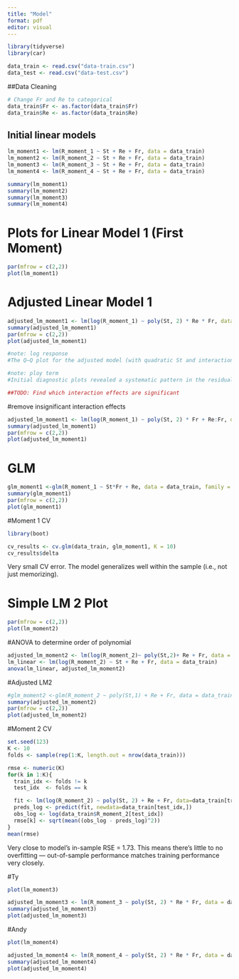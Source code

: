 ```yaml
---
title: "Model"
format: pdf
editor: visual
---
```


```r
library(tidyverse)
library(car)
```

```r
data_train <- read.csv("data-train.csv")
data_test <- read.csv("data-test.csv")
```

##Data Cleaning

```r
# Change Fr and Re to categorical
data_train$Fr <- as.factor(data_train$Fr)
data_train$Re <- as.factor(data_train$Re)

```

## Initial linear models

```r
lm_moment1 <- lm(R_moment_1 ~ St + Re + Fr, data = data_train)
lm_moment2 <- lm(R_moment_2 ~ St + Re + Fr, data = data_train)
lm_moment3 <- lm(R_moment_3 ~ St + Re + Fr, data = data_train)
lm_moment4 <- lm(R_moment_4 ~ St + Re + Fr, data = data_train)

summary(lm_moment1)
summary(lm_moment2)
summary(lm_moment3)
summary(lm_moment4)

```
# Plots for Linear Model 1 (First Moment)
```r
par(mfrow = c(2,2))
plot(lm_moment1)
```
# Adjusted Linear Model 1 
```r
adjusted_lm_moment1 <- lm(log(R_moment_1) ~ poly(St, 2) * Re * Fr, data = data_train) #Make St quadratic
summary(adjusted_lm_moment1)
par(mfrow = c(2,2))
plot(adjusted_lm_moment1)

#note: log response
#The Q–Q plot for the adjusted model (with quadratic St and interactions) indicates that while the central residuals are approximately normal, several extreme points deviate substantially from the expected line. This suggests the presence of heavy tails and influential cases, likely arising from extreme parameter settings. A log transformation of the response or a robust regression approach can mitigate these effects and improve model normality.

#note: ploy term
#Initial diagnostic plots revealed a systematic pattern in the residuals, suggesting that the effect of the Stokes number (St) on the mean cluster volume was nonlinear. To capture this curvature, we included a second-order polynomial term, poly(St, 2), which adds both linear and quadratic components of St to the model. This adjustment improves model flexibility while maintaining interpretability.

##TODO: Find which interaction effects are significant
```

#remove insignificant interaction effects

```r
adjusted_lm_moment1 <- lm(log(R_moment_1) ~ poly(St, 2) * Fr + Re:Fr, data = data_train) #Make St quadratic
summary(adjusted_lm_moment1)
par(mfrow = c(2,2))
plot(adjusted_lm_moment1)
```

# GLM
```r
glm_moment1 <-glm(R_moment_1 ~ St*Fr + Re, data = data_train, family = Gamma(link = "log"))
summary(glm_moment1)
par(mfrow = c(2,2))
plot(glm_moment1)
```
#Moment 1 CV
```r
library(boot)

cv_results <- cv.glm(data_train, glm_moment1, K = 10)
cv_results$delta
```
Very small CV error. The model generalizes well within the sample (i.e., not just memorizing).

# Simple LM 2 Plot
```r
par(mfrow = c(2,2))
plot(lm_moment2)
```
#ANOVA to determine order of polynomial
```r
adjusted_lm_moment2 <- lm(log(R_moment_2)~ poly(St,2)+ Re + Fr, data = data_train)
lm_linear <- lm(log(R_moment_2) ~ St + Re + Fr, data = data_train)
anova(lm_linear, adjusted_lm_moment2)
```

#Adjusted LM2
```r
#glm_moment2 <-glm(R_moment_2 ~ poly(St,1) + Re + Fr, data = data_train, family = Gamma(link = "log"))
summary(adjusted_lm_moment2)
par(mfrow = c(2,2))
plot(adjusted_lm_moment2)
```

#Moment 2 CV
```r
set.seed(123)
K <- 10
folds <- sample(rep(1:K, length.out = nrow(data_train)))

rmse <- numeric(K)
for(k in 1:K){
  train_idx <- folds != k
  test_idx  <- folds == k

  fit <- lm(log(R_moment_2) ~ poly(St, 2) + Re + Fr, data=data_train[train_idx,])
  preds_log <- predict(fit, newdata=data_train[test_idx,])
  obs_log <- log(data_train$R_moment_2[test_idx])
  rmse[k] <- sqrt(mean((obs_log - preds_log)^2))
}
mean(rmse)
```
Very close to model's in-sample RSE = 1.73. This means there’s little to no overfitting — out-of-sample performance matches training performance very closely.




#Ty
```r
plot(lm_moment3)
```

```r
adjusted_lm_moment3 <- lm(R_moment_3 ~ poly(St, 2) * Re * Fr, data = data_train) #Make St quadratic
summary(adjusted_lm_moment3)
plot(adjusted_lm_moment3)
```

#Andy
```r
plot(lm_moment4)
```

```r
adjusted_lm_moment4 <- lm(R_moment_4 ~ poly(St, 2) * Re * Fr, data = data_train) #Make St quadratic
summary(adjusted_lm_moment4)
plot(adjusted_lm_moment4)
```
